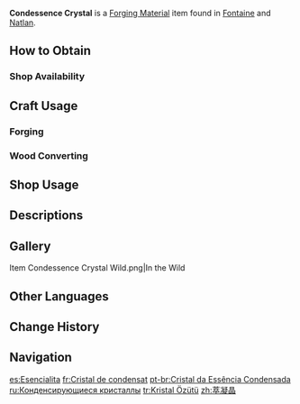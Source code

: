 {{Item Infobox
|id          = 101009
|image       = Item Condessence Crystal.png
|type        = Forging Ores
|group       = Forging Materials
|group2      = Minerals
|invCategory = Materials
|description = A bright and clear crystal with a core that is both tough and malleable.
|source1     = Found in the wild in [[Fontaine]] and [[Natlan]]
}}
'''Condessence Crystal''' is a [[Forging Material]] item found in [[Fontaine]] and [[Natlan]].

==How to Obtain==
===Shop Availability===
{{Shop Availability}}

==Craft Usage==
===Forging===
{{Craft Usage|notcategory=Wood}}

===Wood Converting===
{{Craft Usage|category=Wood}}

==Shop Usage==
{{Shop Usage}}

==Descriptions==
{{Description|A bright and clear crystal, the core is both tough and malleable.<br>According to ancient legend, this resplendent crystal was a gift bestowed by [[Angel|envoys]] of the [[Celestia|heavens]]. The shimmering light reflected day and night is a symbol of the [[Moon Sisters|white moon]]'s favor, giving humanity the authority to forge wondrous objects. Such legends have long been impossible to verify, but modern artisans still use this kind of bright yet strong crystal to create all kinds of accessories and weapons.}}

==Gallery==
<gallery>
Item Condessence Crystal Wild.png|In the Wild
</gallery>
<!--==Video Guides==
{{EVT
|video1   = 
|caption1 = 
}}-->

==Other Languages==
{{Other Languages
|en      = Condessence Crystal
|zhs     = 萃凝晶
|zhs_rm  = Cuìníng Jīng
|zht     = 萃凝晶
|zht_rm  = Cuìníng Jīng
|zh_tl   = 
|ja      = 萃凝晶
|ja_rm   = Seigyou Shou{{Assumed}}
|ja_tl   = 
|ko      = 응축 결정
|ko_tl   = Condensate Crystal
|es      = Esencialita
|es_tl   = Essencelite
|es_note = Combination of the word {{Es|esencia|essence}} with the suffix {{Es|{{wt|-lita}}|{{wt|-lite||English}}.}}
|fr      = Cristal de condensat
|fr_tl   = Condensate Crystal
|ru      = Конденсирующиеся кристаллы
|ru_tl   = Condensing Crystals
|th      = Condessence Crystal
|vi      = Pha Lê Cô Đọng
|vi_tl   = 
|de      = Kondessenz-Kristall
|de_tl   = Condessence Crystal
|id      = Condessence Crystal
|pt      = Cristal da Essência Condensada
|pt_tl   = 
|tr      = Kristal Özütü
|tr_tl   = Crystal Condessence
|it      = Cristallo di Condessenza
|it_tl   = Condessence Crystal
}}

==Change History==
{{Change History|4.0}}

==Navigation==
{{Material Navbox|Crafting Materials}}

[[es:Esencialita]]
[[fr:Cristal de condensat]]
[[pt-br:Cristal da Essência Condensada]]
[[ru:Конденсирующиеся кристаллы]]
[[tr:Kristal Özütü]]
[[zh:萃凝晶]]
